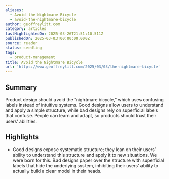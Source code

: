 ```yaml
---
aliases:
  - Avoid the Nightmare Bicycle
  - avoid-the-nightmare-bicycle
author: geoffreylitt.com
category: articles
lastHighlightedOn: 2025-03-26T21:51:10.511Z
publishedOn: 2025-03-03T00:00:00.000Z
source: reader
status: seedling
tags:
  - product-management
title: Avoid the Nightmare Bicycle
url: 'https://www.geoffreylitt.com/2025/03/03/the-nightmare-bicycle'
---
```

## Summary

Product design should avoid the “nightmare bicycle,” which uses confusing labels instead of intuitive systems. Good designs allow users to understand and apply a simple structure, while bad designs rely on superficial labels that confuse. People can learn and adapt, so products should trust their users’ abilities.

## Highlights

- Good designs expose systematic structure; they lean on their users’ ability to understand this structure and apply it to new situations. We were born for this.
  Bad designs paper over the structure with superficial labels that hide the underlying system, inhibiting their users’ ability to actually build a clear model in their heads.
